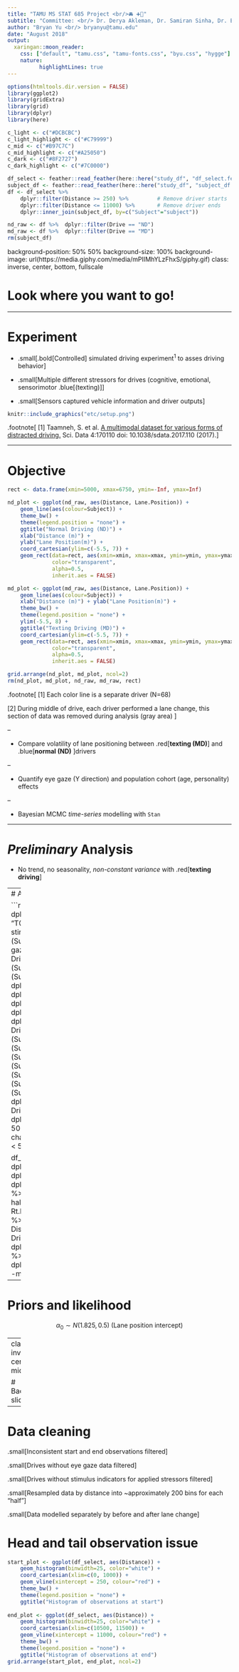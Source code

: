 ```yaml
---
title: "TAMU MS STAT 685 Project <br/>🚘 ➕📱"
subtitle: "Committee: <br/> Dr. Derya Akleman, Dr. Samiran Sinha, Dr. Ergun Akleman"
author: "Bryan Yu <br/> bryanyu@tamu.edu"
date: "August 2018"
output:
  xaringan::moon_reader:
    css: ["default", "tamu.css", "tamu-fonts.css", "byu.css", "hygge"]
    nature:
          highlightLines: true
---
```


```r
options(htmltools.dir.version = FALSE)
library(ggplot2)
library(gridExtra)
library(grid)
library(dplyr)
library(here)

c_light <- c("#DCBCBC")
c_light_highlight <- c("#C79999")
c_mid <- c("#B97C7C")
c_mid_highlight <- c("#A25050")
c_dark <- c("#8F2727")
c_dark_highlight <- c("#7C0000")

df_select <- feather::read_feather(here::here("study_df", "df_select.feather"))
subject_df <- feather::read_feather(here::here("study_df", "subject_df.feather"))
df <- df_select %>% 
    dplyr::filter(Distance >= 250) %>%         # Remove driver starts
    dplyr::filter(Distance <= 11000) %>%       # Remove driver ends
    dplyr::inner_join(subject_df, by=c("Subject"="subject"))

nd_raw <- df %>%  dplyr::filter(Drive == "ND") 
md_raw <- df %>%  dplyr::filter(Drive == "MD") 
rm(subject_df)
```

background-position: 50% 50%
background-size: 100%
background-image: url(https://media.giphy.com/media/mPIIMhYLzFhxS/giphy.gif)
class: inverse, center, bottom, fullscale

# Look where you want to go!

---

# Experiment

- .small[.bold[Controlled] simulated driving experiment<sup>1</sup> to asses driving behavior]

- .small[Multiple different stressors for drives (cognitive, emotional, sensorimotor .blue[(texting)]]

- .small[Sensors captured vehicle information and driver outputs]

```r
knitr::include_graphics("etc/setup.png")
```

.footnote[
[1] Taamneh, S. et al. [A multimodal dataset for various forms of distracted driving.](https://www.nature.com/articles/sdata2017110) Sci. Data 4:170110 doi: 10.1038/sdata.2017.110 (2017).
]

---

# Objective

```r

rect <- data.frame(xmin=5000, xmax=6750, ymin=-Inf, ymax=Inf)

nd_plot <- ggplot(nd_raw, aes(Distance, Lane.Position)) + 
    geom_line(aes(colour=Subject)) + 
    theme_bw() + 
    theme(legend.position = "none") + 
    ggtitle("Normal Driving (ND)") +
    xlab("Distance (m)") + 
    ylab("Lane Position(m)") +
    coord_cartesian(ylim=c(-5.5, 7)) +
    geom_rect(data=rect, aes(xmin=xmin, xmax=xmax, ymin=ymin, ymax=ymax),
              color="transparent",
              alpha=0.5,
              inherit.aes = FALSE)

md_plot <- ggplot(md_raw, aes(Distance, Lane.Position)) +
    geom_line(aes(colour=Subject)) + 
    xlab("Distance (m)") + ylab("Lane Position(m)") +
    theme_bw() + 
    theme(legend.position = "none") + 
    ylim(-5.5, 8) + 
    ggtitle("Texting Driving (MD)") +
    coord_cartesian(ylim=c(-5.5, 7)) +
    geom_rect(data=rect, aes(xmin=xmin, xmax=xmax, ymin=ymin, ymax=ymax),
              color="transparent",
              alpha=0.5,
              inherit.aes = FALSE)

grid.arrange(nd_plot, md_plot, ncol=2)
rm(nd_plot, md_plot, nd_raw, md_raw, rect)
```

.footnote[
[1] Each color line is a separate driver (N=68)

[2] During middle of drive, each driver performed a lane change, this section of data was removed during analysis (gray area)
]

--

- Compare volatility of lane positioning between .red[**texting (MD)**] and .blue[**normal (ND)** ]drivers

--

- Quantify eye gaze (Y direction) and population cohort (age, personality) effects

--

- Bayesian MCMC *time-series* modelling with `Stan`

---

# *Preliminary* Analysis

- No trend, no seasonality, *non-constant variance* with .red[**texting driving**]


---
# A single example

```r
df_cleaner <- df %>% 
    dplyr::filter(!Subject %in% c("T028", "T032", "T033", "T088")) %>%  # Missing stimulus variable
    dplyr::filter(!(Subject=="T002")) %>% # Missing eye gaze
    dplyr::filter(!(Subject=="T003" & Drive=="MD")) %>% 
    dplyr::filter(!(Subject=="T007")) %>% 
    dplyr::filter(!(Subject=="T008" & Drive=="MD")) %>% 
    dplyr::filter(!(Subject=="T015")) %>% 
    dplyr::filter(!(Subject=="T017")) %>% 
    dplyr::filter(!(Subject=="T023")) %>% 
    dplyr::filter(!(Subject=="T027")) %>% 
    dplyr::filter(!(Subject=="T028" & Drive=="MD")) %>% 
    dplyr::filter(!(Subject=="T029")) %>% 
    dplyr::filter(!(Subject=="T032")) %>% 
    dplyr::filter(!(Subject=="T036")) %>% 
    dplyr::filter(!(Subject=="T038")) %>% 
    dplyr::filter(!(Subject=="T042")) %>% 
    dplyr::filter(!(Subject=="T047")) %>% 
    dplyr::filter(!(Subject=="T055" & Drive=="ND")) %>% 
    dplyr::filter(!(Subject=="T086" & Drive=="ND")) %>%
    dplyr::filter(!dplyr::between(Distance, 5000, 7000)) %>% # Remove lane change
    dplyr::mutate(half=ifelse(Distance < 5000, 1, 2))
    
df_1 <- df_cleaner %>% 
    dplyr::filter(half==1) %>%
    dplyr::group_by(Subject, Drive) %>%
    dplyr::mutate(ntile=ntile(Distance, 200)) %>% # Bins for resampling
    dplyr::select(-half, -Lft.Pupil.Diameter, -Rt.Pupil.Diameter, -LaneOffset, -Time) %>% 
    dplyr::arrange(Subject, Drive, Distance) %>%
    dplyr::group_by(Subject, Drive, ntile) %>%
    dplyr::mutate(mrank=dplyr::row_number()) %>%
    dplyr::filter(mrank==1) %>%
    dplyr::ungroup() %>%
    dplyr::select(-ntile, -mrank) %>% 
    dplyr::ungroup()
```

---

# Priors and likelihood

$$\alpha_0 \sim N(1.825, 0.5) \textrm{ (Lane position intercept)}$$



---
class: inverse, center, middle

# Backup slides

---

# Data cleaning 

.small[Inconsistent start and end observations filtered]

.small[Drives without eye gaze data filtered]
    
.small[Drives without stimulus indicators for applied stressors filtered]
    
.small[Resampled data by distance into ~approximately 200 bins for each "half"]
    
.small[Data modelled separately by before and after lane change]

# Head and tail observation issue

```r
start_plot <- ggplot(df_select, aes(Distance)) + 
    geom_histogram(binwidth=25, color="white") + 
    coord_cartesian(xlim=c(0, 1000)) +
    geom_vline(xintercept = 250, colour="red") +
    theme_bw() + 
    theme(legend.position = "none") + 
    ggtitle("Histogram of observations at start") 
    
end_plot <- ggplot(df_select, aes(Distance)) + 
    geom_histogram(binwidth=25, color="white") + 
    coord_cartesian(xlim=c(10500, 11500)) +
    geom_vline(xintercept = 11000, colour="red") +
    theme_bw() + 
    theme(legend.position = "none") + 
    ggtitle("Histogram of observations at end") 
grid.arrange(start_plot, end_plot, ncol=2)
```
